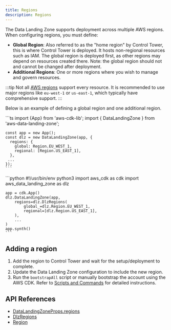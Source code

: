```yaml
---
title: Regions
description: Regions
---
```


The Data Landing Zone supports deployment across multiple AWS regions. When configuring regions, you must define:
- **Global Region**: Also referred to as the "home region" by Control Tower, this is where Control Tower is deployed.
It hosts non-regional resources such as IAM. The global region is deployed first, as other regions may depend on
resources created there. Note: the global region should not and cannot be changed after deployment.
- **Additional Regions**: One or more regions where you wish to manage and govern resources.


:::tip
Not all [AWS regions](https://docs.aws.amazon.com/controltower/latest/userguide/region-how.html) support every resource.
It is recommended to use major regions like `eu-west-1` or `us-east-1`, which typically have comprehensive support.
:::

Below is an example of defining a global region and one additional region.

<DualCode>
  <Fragment slot="ts">
    ```ts
    import {App} from 'aws-cdk-lib';
    import { DataLandingZone } from 'aws-data-landing-zone';

    const app = new App();
    const dlz = new DataLandingZone(app, {
      regions: {
        global: Region.EU_WEST_1,
        regional: [Region.US_EAST_1],
      },
     ...
    });
    ```

  </Fragment>
  <Fragment slot="python">
    ```python
    #!/usr/bin/env python3
    import aws_cdk as cdk
    import aws_data_landing_zone as dlz

    app = cdk.App()
    dlz.DataLandingZone(app,
        regions=dlz.DlzRegions(
            global_=dlz.Region.EU_WEST_1,
            regional=[dlz.Region.US_EAST_1],
        ),
        ...
    )
    app.synth()
    ```

  </Fragment>
</DualCode>

## Adding a region

1. Add the region to Control Tower and wait for the setup/deployment to complete.
1. Update the Data Landing Zone configuration to include the new region.
1. Run the `bootstrapAll` script or manually bootstrap the account using the AWS CDK. Refer to
[Scripts and Commands](/reference/scripts-commands) for detailed instructions.

## API References
- [DataLandingZoneProps.regions](/reference/api#aws-data-landing-zone.DataLandingZoneProps.property.regions)
- [DlzRegions](/reference/api#aws-data-landing-zone.DlzRegions)
- [Region](/reference/api#aws-data-landing-zone.Region)
